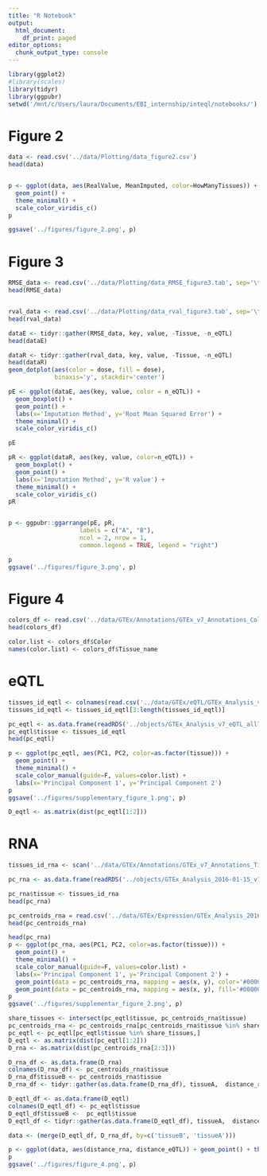 ```yaml
---
title: "R Notebook"
output:
  html_document:
    df_print: paged
editor_options:
  chunk_output_type: console
---
```


```r
library(ggplot2)
#library(scales)
library(tidyr)
library(ggpubr)
setwd('/mnt/c/Users/laura/Documents/EBI_internship/inteql/notebooks/')
```

# Figure 2

```r
data <- read.csv('../data/Plotting/data_figure2.csv')
head(data)


p <- ggplot(data, aes(RealValue, MeanImputed, color=HowManyTissues)) + 
  geom_point() + 
  theme_minimal() + 
  scale_color_viridis_c()
p

ggsave('../figures/figure_2.png', p)

```

# Figure 3

```r
RMSE_data <- read.csv('../data/Plotting/data_RMSE_figure3.tab', sep='\t')
head(RMSE_data)


rval_data <- read.csv('../data/Plotting/data_rval_figure3.tab', sep='\t')
head(rval_data)

dataE <- tidyr::gather(RMSE_data, key, value, -Tissue, -n_eQTL)
head(dataE)

dataR <- tidyr::gather(rval_data, key, value, -Tissue, -n_eQTL)
head(dataR)
geom_dotplot(aes(color = dose, fill = dose), 
             binaxis='y', stackdir='center')

pE <- ggplot(dataE, aes(key, value, color = n_eQTL)) + 
  geom_boxplot() +
  geom_point() +
  labs(x='Imputation Method', y='Root Mean Squared Error') + 
  theme_minimal() + 
  scale_color_viridis_c()

pE

pR <- ggplot(dataR, aes(key, value, color=n_eQTL)) + 
  geom_boxplot() +
  geom_point() +
  labs(x='Imputation Method', y='R value') + 
  theme_minimal() + 
  scale_color_viridis_c()
pR


p <- ggpubr::ggarrange(pE, pR,
                    labels = c("A", "B"),
                    ncol = 2, nrow = 1, 
                    common.legend = TRUE, legend = "right")

p
ggsave('../figures/figure_3.png', p)

```


# Figure 4
```r
colors_df <- read.csv('../data/GTEx/Annotations/GTEx_v7_Annotations_ColorTissues.csv', stringsAsFactors = F)
head(colors_df)

color.list <- colors_df$Color
names(color.list) <- colors_df$Tissue_name 
```


# eQTL

```r
tissues_id_eqtl <- colnames(read.csv('../data/GTEx/eQTL/GTEx_Analysis_v7_eQTL_allTissues_slope_top_complete.csv.gz'))
tissues_id_eqtl <- tissues_id_eqtl[3:length(tissues_id_eqtl)]

pc_eqtl <- as.data.frame(readRDS('../objects/GTEx_Analysis_v7_eQTL_allTissues_slope_top_complete_pcsX.rds'))
pc_eqtl$tissue <- tissues_id_eqtl
head(pc_eqtl)

p <- ggplot(pc_eqtl, aes(PC1, PC2, color=as.factor(tissue))) + 
  geom_point() + 
  theme_minimal() +  
  scale_color_manual(guide=F, values=color.list) + 
  labs(x='Principal Component 1', y='Principal Component 2') 
p 
ggsave('../figures/supplementary_figure_1.png', p)
```


```r
D_eqtl <- as.matrix(dist(pc_eqtl[1:2]))
```

# RNA

```r
tissues_id_rna <- scan('../data/GTEx/Annotations/GTEx_v7_Annotations_TissuesId.txt', what = 's', sep='\n')
```


```r
pc_rna <- as.data.frame(readRDS('../objects/GTEx_Analysis_2016-01-15_v7_RNASeQCv1.1.8_gene_tpm_top_pcsX.rds'))

pc_rna$tissue <- tissues_id_rna
head(pc_rna)
```

```r
pc_centroids_rna = read.csv('../data/GTEx/Expression/GTEx_Analysis_2016-01-15_v7_RNASeQCv1.1.8_pc_centroids.csv')
head(pc_centroids_rna)
```


```r
head(pc_rna)
p <- ggplot(pc_rna, aes(PC1, PC2, color=as.factor(tissue))) + 
  geom_point() + 
  theme_minimal() +  
  scale_color_manual(guide=F, values=color.list) + 
  labs(x='Principal Component 1', y='Principal Component 2') +
  geom_point(data = pc_centroids_rna, mapping = aes(x, y), color='#000000') + 
  geom_point(data = pc_centroids_rna, mapping = aes(x, y), fill='#000000', shape=4)
p 
ggsave('../figures/supplementar_figure_2.png', p)
```

```r
share_tissues <- intersect(pc_eqtl$tissue, pc_centroids_rna$tissue)
pc_centroids_rna <- pc_centroids_rna[pc_centroids_rna$tissue %in% share_tissues,]
pc_eqtl <- pc_eqtl[pc_eqtl$tissue %in% share_tissues,]
D_eqtl <- as.matrix(dist(pc_eqtl[1:2]))
D_rna <- as.matrix(dist(pc_centroids_rna[2:3]))
```


```r
D_rna_df <- as.data.frame(D_rna)
colnames(D_rna_df) <- pc_centroids_rna$tissue
D_rna_df$tissueB <- pc_centroids_rna$tissue
D_rna_df <- tidyr::gather(as.data.frame(D_rna_df), tissueA,  distance_rna, -tissueB)

```

```r
D_eqtl_df <- as.data.frame(D_eqtl)
colnames(D_eqtl_df) <- pc_eqtl$tissue
D_eqtl_df$tissueB <-  pc_eqtl$tissue
D_eqtl_df <- tidyr::gather(as.data.frame(D_eqtl_df), tissueA,  distance_eQTL, -tissueB)
```

```r
data <- (merge(D_eqtl_df, D_rna_df, by=c('tissueB', 'tissueA')))
```

```r
p <- ggplot(data, aes(distance_rna, distance_eQTL)) + geom_point() + theme_minimal()
p
ggsave('../figures/figure_4.png', p)
```




